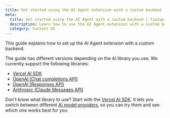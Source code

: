 ```yaml
---
title: Get started using the AI Agent extension with a custom backend
meta:
  title: Get started using the AI Agent with a custom backend | Tiptap Content AI
  description: Learn how to use the AI Agent extension with a custom backend.
  category: Content AI
---
```


This guide explains how to set up the AI Agent extension with a custom backend.

The guide has different versions depending on the AI library you use. We currently support the following libraries:

- [Vercel AI SDK](/content-ai/capabilities/agent/custom-llms/install/vercel-ai-sdk)
- [OpenAI (Chat completions API)](/content-ai/capabilities/agent/custom-llms/install/openai)
- [OpenAI (Responses API)](/content-ai/capabilities/agent/custom-llms/install/openai)
- [Anthropic (Claude Messages API)](/content-ai/capabilities/agent/custom-llms/install/openai)

Don't know what library to use? Start with the [Vercel AI SDK](/content-ai/capabilities/agent/custom-llms/install/vercel-ai-sdk). It lets you switch between different [AI model providers](https://ai-sdk.dev/providers/ai-sdk-providers), so you can try them and see which one works best for you.
